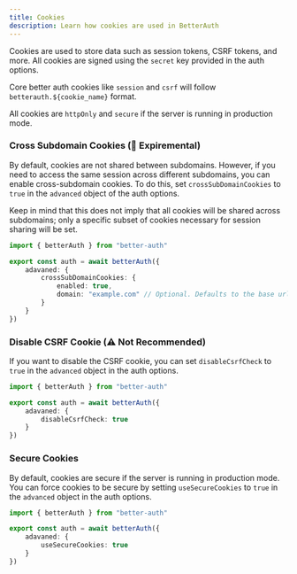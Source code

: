 ```yaml
---
title: Cookies
description: Learn how cookies are used in BetterAuth
---
```


Cookies are used to store data such as session tokens, CSRF tokens, and more. All cookies are signed using the `secret` key provided in the auth options.

Core better auth cookies like `session` and `csrf` will follow `betterauth.${cookie_name}` format. 

All cookies are `httpOnly` and `secure` if the server is running in production mode. 

### Cross Subdomain Cookies (🧪 Expiremental)

By default, cookies are not shared between subdomains. However, if you need to access the same session across different subdomains, you can enable cross-subdomain cookies. To do this, set `crossSubDomainCookies` to `true` in the `advanced` object of the auth options.

Keep in mind that this does not imply that all cookies will be shared across subdomains; only a specific subset of cookies necessary for session sharing will be set.

```ts title="auth.ts"
import { betterAuth } from "better-auth"

export const auth = await betterAuth({
    adavaned: {
        crossSubDomainCookies: {
            enabled: true,
            domain: "example.com" // Optional. Defaults to the base url domain
        }
    }
})
```

### Disable CSRF Cookie (⚠︎ Not Recommended)

If you want to disable the CSRF cookie, you can set `disableCsrfCheck` to `true` in the `advanced` object in the auth options.

```ts title="auth.ts"
import { betterAuth } from "better-auth"

export const auth = await betterAuth({
    adavaned: {
        disableCsrfCheck: true
    }
})
```

### Secure Cookies

By default, cookies are secure if the server is running in production mode. You can force cookies to be secure by setting `useSecureCookies` to `true` in the `advanced` object in the auth options.

```ts title="auth.ts"
import { betterAuth } from "better-auth"

export const auth = await betterAuth({
    adavaned: {
        useSecureCookies: true
    }
})
```